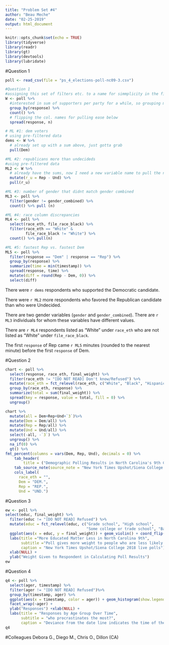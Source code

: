 ```yaml
---
title: "Problem Set #4"
author: "Beau Meche"
date: "02-25-2019"
output: html_document
---
```


```r
knitr::opts_chunk$set(echo = TRUE)
library(tidyverse)
library(readr)
library(gt)
library(devtools)
library(lubridate)
```

#Question 1

```r
poll <- read_csv(file = "ps_4_elections-poll-nc09-3.csv")

#Question 1
#assigning this set of filters etc. to a name for simmplicity in the first set of MadLibs
W <- poll %>%
  #interested in sum of supporters per party for a while, so grouping my aim of responses
  group_by(response) %>%
  count() %>%
  # flipping the col. names for pulling ease below
  spread(response, n)

# ML #1: dem voters
# using pre-filtered data
dems <- W %>%
  # already set up with a sum above, just gotta grab
  pull(Dem)

#ML #2: republicans more than undecideds
#using pre-filtered data
ML2 <- W %>%
  # already have the sums, now I need a new variable name to pull the new sum with
  mutate(r_u = Rep - Und) %>%
  pull(r_u)

#ML #3: number of gender that didnt match gender combined
ML3 <- poll %>%
  filter(gender != gender_combined) %>%
  count() %>% pull (n)

#ML #4: race column discrepancies
ML4 <- poll %>%
  select(race_eth, file_race_black) %>%
  filter(race_eth == "White" &
         file_race_black != "White") %>%
  count() %>% pull(n)

#ML #5: fastest Rep vs. fastest Dem
ML5 <- poll %>%
  filter(response == "Dem" | response == "Rep") %>%
  group_by(response) %>%
  summarize(time = min(timestamp)) %>%
  spread(response, time) %>%
  mutate(diff = round(Rep - Dem, 0)) %>%
  select(diff)
```
There were `r dems` respondents who supported the Democratic candidate. 

There were `r ML2` more respondents who favored the Republican candidate than who were Undecided.

There are two gender variables (`gender` and `gender_combined`). There are `r ML3` individuals for whom these variables have different values. 

There are `r ML4` respondents listed as "White" under `race_eth` who are not listed as "White" under `file_race_black`. 

The first `response` of Rep came `r ML5` minutes (rounded to the nearest minute) before the first `response` of Dem. 

#Question 2

```r
chart <- poll %>%
  select(response, race_eth, final_weight) %>%
  filter(race_eth != "[DO NOT READ] Don't know/Refused") %>%
  mutate(race_eth = fct_relevel(race_eth, c("White", "Black", "Hispanic", "Asian", "Other")))%>%
  group_by(race_eth, response) %>%
  summarize(total = sum(final_weight)) %>%
  spread(key = response, value = total, fill = 0) %>%
  ungroup()

chart %>%
  mutate(all = Dem+Rep+Und+`3`)%>%
  mutate(Dem = Dem/all) %>%
  mutate(Rep = Rep/all) %>%
  mutate(Und = Und/all) %>%
  select(-all, -`3`) %>%
  ungroup() %>%
  na_if(0) %>%
  gt() %>%
fmt_percent(columns = vars(Dem, Rep, Und), decimals = 0) %>%
    tab_header(
        title = ("Demographic Polling Results in North Carolina's 9th Congressional District")) %>%
    tab_source_note(source_note = "New York Times Upshot/Siena College 2018 live polls") %>%
    cols_label(
      race_eth = "",
      Dem = "DEM.",
      Rep = "REP.",
      Und = "UND.")
```


#Question 3

```r
ew <- poll %>%
select(educ, final_weight) %>%
  filter(educ != "[DO NOT READ] Refused") %>%
  mutate(educ = fct_relevel(educ, c("Grade school", "High school", 
                                    "Some college or trade school", "Bachelors' degree", "Graduate or Professional Degree"))) %>%
  ggplot(aes(x = educ, y = final_weight)) + geom_violin() + coord_flip() +    geom_jitter(alpha = .4, width = .22) + 
  labs(title ="More Educated Matter Less in North Carolina 9th",
       subtitle ="Poll gives more weight to people who are less likely to participate in polls",
       caption = "New York Times Upshot/Siena College 2018 live polls")+
  xlab(NULL) + 
  ylab("Weight Given to Respondent in Calculating Poll Results")
ew
```


#Question 4

```r
q4 <- poll %>%
  select(ager, timestamp) %>%
  filter(ager != "[DO NOT READ] Refused")%>%
  group_by(timestamp, ager) %>%
  ggplot(aes(x = timestamp, color = ager)) + geom_histogram(show.legend = FALSE)+
  facet_wrap(~ager) + 
  ylab("Responses") +xlab(NULL) +
  labs(title = "Responses by Age Group Over Time",
       subtitle = "who procrastinates the most?", 
       caption = "Deviance from the date line indicates the time of the day")
q4
```

#Colleagues
Debora G., Diego M., Chris O., Dillon (CA)


